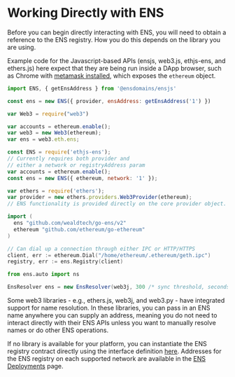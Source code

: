 
# Working Directly with ENS

Before you can begin directly interacting with ENS, you will need to obtain a reference to the ENS registry. How you do this depends on the library you are using.

Example code for the Javascript-based APIs \(ensjs, web3.js, ethjs-ens, and ethers.js\) here expect that they are being run inside a DApp browser, such as Chrome with [metamask installed](https://metamask.github.io/metamask-docs/Main_Concepts/Getting_Started), which exposes the `ethereum` object.

<Tabs>
<Tab title="ensjs">

```javascript
import ENS, { getEnsAddress } from '@ensdomains/ensjs'

const ens = new ENS({ provider, ensAddress: getEnsAddress('1') })
```

</Tab>

<Tab title="web3.js">

```javascript
var Web3 = require("web3")

var accounts = ethereum.enable();
var web3 = new Web3(ethereum);
var ens = web3.eth.ens;
```

</Tab>

<Tab title="ethjs-ens">

```javascript
const ENS = require('ethjs-ens');
// Currently requires both provider and
// either a network or registryAddress param
var accounts = ethereum.enable();
const ens = new ENS({ ethereum, network: '1' });
```

</Tab>

<Tab title="ethers.js">

```javascript
var ethers = require('ethers');
var provider = new ethers.providers.Web3Provider(ethereum);
// ENS functionality is provided directly on the core provider object.
```

</Tab>

<Tab title="go-ens">

```go
import (
  ens "github.com/wealdtech/go-ens/v2"
  ethereum "github.com/ethereum/go-ethereum"
)

// Can dial up a connection through either IPC or HTTP/HTTPS
client, err := ethereum.Dial("/home/ethereum/.ethereum/geth.ipc")
registry, err := ens.Registry(client)
```

</Tab>

<Tab title="web3.py">

```python
from ens.auto import ns
```

</Tab>

<Tab title="web3j">

```java
EnsResolver ens = new EnsResolver(web3j, 300 /* sync threshold, seconds */);
```

</Tab>
</Tabs>

Some web3 libraries - e.g., ethers.js, web3j, and web3.py - have integrated support for name resolution. In these libraries, you can pass in an ENS name anywhere you can supply an address, meaning you do not need to interact directly with their ENS APIs unless you want to manually resolve names or do other ENS operations.

If no library is available for your platform, you can instantiate the ENS registry contract directly using the interface definition [here](https://github.com/ensdomains/ens/blob/master/contracts/ENS.sol). Addresses for the ENS registry on each supported network are available in the [ENS Deployments](../ens-deployments.md) page.

